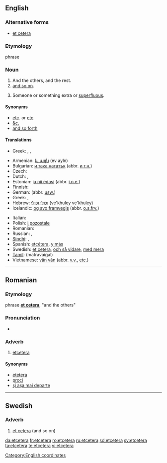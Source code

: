 ==English==

===Alternative forms===
* [[et cetera]]

===Etymology===
{{etyl|la|en}} phrase {{term|et cetera||lang=la|and the others}}

===Noun===
{{en-noun|-|s}}

# And the others, and the rest.
# [[and so on]].
# {{rare}} Someone or something extra or [[superfluous]].

====Synonyms====
* [[etc]]. or [[etc]]
* [[&c.]]
* [[and so forth]]

====Translations====
{{trans-top|and the others, and the rest}}
* Greek: {{t-|el|και τα λοιπά|tr=kai ta loipá}}, {{t+|el|κλπ|tr=klp}}, {{t+|el|κτλ|tr=ktl}}
{{trans-mid}}
{{trans-bottom}}

{{trans-top|and so on}}
* Armenian: [[և այլն]] (ev ayln)
* Bulgarian: [[и така нататък]] (abbr. [[и т.н.]])
* Czech: {{t-|cs|a tak dále}}
* Dutch: {{t-|nl|etcetera}}, {{t+|nl|enzovoort}}
* Estonian: [[ja nii edasi]] (abbr. [[j.n.e.]])
* Finnish: {{t-|fi|ja niin edelleen}}
* German: {{t+|de|und so weiter}} (abbr. [[usw.]])
* Greek: {{t|el|και ούτω καθεξής|tr=kai oúto katheksís}}, {{t|el|κοκ|tr=kok}}
* Hebrew: [[וכולי וכולי]] (ve'khuley ve'khuley)
* Icelandic: [[og svo framvegis]] (abbr. [[o.s.frv.]])
{{trans-mid}}
* Italian: {{t+|it|eccetera}}
* Polish: [[i pozostałe]]
* Romanian: {{t+|ro|etcetera}}
* Russian: {{t-|ru|и так далее}}, {{t+|ru|и т. д.}}
* [[Sindhi]]: {{sd-Arab|[[وغيره]]}}, {{sd-Arab|[[۽ ٻيا]]}}
* Spanish: [[etcétera]], [[y más]]
* Swedish: [[et cetera]], [[och så vidare]], [[med mera]]
* [[Tamil]]: (matravaigal)
* Vietnamese: [[vân vân]] (abbr. [[v.v.]], [[etc.]])
{{trans-bottom}}

[[Category:English coordinates]]

----

==Romanian==

===Etymology===
{{etyl|la|ro}} phrase '''[[et cetera]]''', "and the others"

===Pronunciation===
* {{IPA|[et'ʧe.te.ɾa]|lang=ro}}

===Adverb===
{{ro-adv}}

# [[#English|etcetera]]

====Synonyms====
* [[eţetera]] {{i|alternative spelling}}
* [[proci]]
* [[şi aşa mai departe]]

----

==Swedish==

===Adverb===
{{sv-adv|-}}

# [[et cetera]] (and so on)

[[da:etcetera]]
[[fr:etcetera]]
[[ro:etcetera]]
[[ru:etcetera]]
[[sd:etcetera]]
[[sv:etcetera]]
[[ta:etcetera]]
[[te:etcetera]]
[[vi:etcetera]]